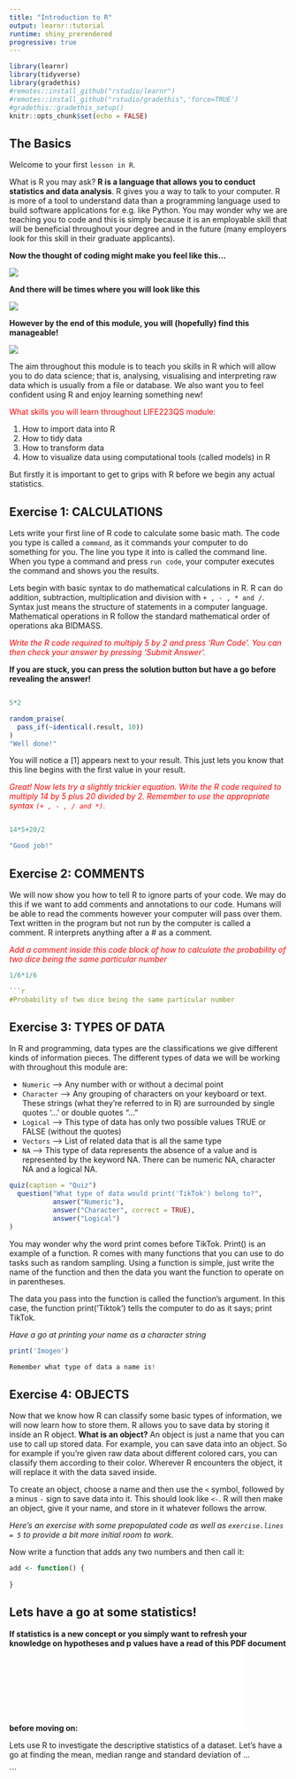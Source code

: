 ```yaml
---
title: "Introduction to R"
output: learnr::tutorial
runtime: shiny_prerendered
progressive: true
---
```


```r
library(learnr)
library(tidyverse)
library(gradethis)
#remotes::install_github("rstudio/learnr")
#remotes::install_github("rstudio/gradethis",'force=TRUE')
#gradethis::gradethis_setup()
knitr::opts_chunk$set(echo = FALSE)

```


## The Basics

Welcome to your first `lesson in R`. 

What is R you may ask? **R is a language that allows you to conduct statistics and data analysis**. R gives you a way to talk to your computer. R is more of a tool to understand data than a programming language used to build software applications for e.g. like Python. You may wonder why we are teaching you to code and this is simply because it is an employable skill that will be beneficial throughout your degree and in the future (many employers look for this skill in their graduate applicants). 


**Now the thought of coding might make you feel like this...**

![](https://media.giphy.com/media/l2JhtkIh8ZwgfJZ04/giphy.gif)

**And there will be times where you will look like this**

![](https://media.giphy.com/media/MdA16VIoXKKxNE8Stk/giphy.gif)

**However by the end of this module, you will (hopefully) find this manageable!**

![](https://media.giphy.com/media/QHE5gWI0QjqF2/giphy.gif)



The aim throughout this module is to teach you skills in R which will allow you to do data science; that is, analysing, visualising and interpreting raw data which is usually from a file or database. We also want you to feel confident using R and enjoy learning something new!

<span
style = "color:red; ">What skills you will learn throughout LIFE223QS module:</span> 

1. How to import data into R
2. How to tidy data 
3. How to transform data
4. How to visualize data using computational tools (called models) in R

But firstly it is important to get to grips with R before we begin any actual statistics. 

## Exercise 1: CALCULATIONS


Lets write your first line of R code to calculate some basic math. The code you type is called a `command`, as it commands your computer to do something for you. The line you type it into is called the command line. When you type a command and press `run code`, your computer executes the command and shows you the results. 

Lets begin with basic syntax to do mathematical calculations in R. R can do addition, subtraction, multiplication and division with `+ , - , * and / `. Syntax just means the structure of statements in a computer language. Mathematical operations in R follow the standard mathematical order of operations aka BIDMASS. 

<span
style = "color:red; ">*Write the R code required to multiply 5 by 2 and press 'Run Code'. You can then check your answer by pressing 'Submit Answer'. *</span>

**If you are stuck, you can press the solution button but have a go before revealing the answer!**

```r

```
```r
5*2
```
```r
random_praise(
  pass_if(~identical(.result, 10))
)
"Well done!"
```

You will notice a [1] appears next to your result. This just lets you know that this line begins with the first value in your result.

<span
style = "color:red; ">*Great! Now lets try a slightly trickier equation. Write the R code required to multiply 14 by 5 plus 20 divided by 2. Remember to use the appropriate syntax `(+ , - , / and *)`.*</span>

```r

```
```r
14*5+20/2
```
```r
"Good job!"
```

## Exercise 2: COMMENTS

We will now show you how to tell R to ignore parts of your code. We may do this if we want to add comments and annotations to our code. Humans will be able to read the comments however your computer will pass over them. Text written in the program but not run by the computer is called a comment. R interprets anything after a # as a comment.  

<span
style = "color:red; ">*Add a comment inside this code block of how to calculate the probability of two dice being the same particular number*</span> 

```r
1/6*1/6

```r
#Probability of two dice being the same particular number
```



## Exercise 3: TYPES OF DATA

In R and programming, data types are the classifications we give different kinds of information pieces. The different types of data we will be working with throughout this module are: 

- `Numeric` --> Any number with or without a decimal point
- `Character` --> Any grouping of characters on your keyboard or text. These strings (what they're referred to in R) are surrounded by single quotes '...' or double quotes "..."
- `Logical` --> This type of data has only two possible values TRUE or FALSE (without the quotes)
- `Vectors` --> List of related data that is all the same type
- `NA` --> This type of data represents the absence of a value and is represented by the keyword NA. There can be numeric NA, character NA and a logical NA. 


```r
quiz(caption = "Quiz")
  question("What type of data would print('TikTok') belong to?",
           answer("Numeric"),
           answer("Character", correct = TRUE),
           answer("Logical")
)           
```

You may wonder why the word print comes before TikTok. Print() is an example of a function. R comes with many functions that you can use to do tasks such as random sampling. Using a function is simple, just write the name of the function and then the data you want the function to operate on in parentheses.

The data you pass into the function is called the function's argument.
In this case, the function print('Tiktok') tells the computer to do as it says; print TikTok.  

*Have a go at printing your name as a character string*

```r
print('Imogen')
```

```r
Remember what type of data a name is!
```



## Exercise 4: OBJECTS

Now that we know how R can classify some basic types of information, we will now learn how to store them. R allows you to save data by storing it inside an R object. **What is an object?** An object is just a name that you can use to call up stored data. For example, you can save data into an object. So for example if you're given raw data about different colored cars, you can classify them according to their color. Wherever R encounters the object, it will replace it with the data saved inside. 

To create an object, choose a name and then use the `<` symbol, followed by a minus `-` sign to save data into it. This should look like `<-`. R will then make an object, give it your name, and store in it whatever follows the arrow. 


*Here's an exercise with some prepopulated code as well as `exercise.lines = 5` to provide a bit more initial room to work.*

Now write a function that adds any two numbers and then call it:

```r
add <- function() {
  
}
```

## Lets have a go at some statistics!

**If statistics is a new concept or you simply want to refresh your knowledge on hypotheses and p values have a read of this PDF document before moving on:** 
![someFile](Home/Documents/TikTokR/inst/tutorials/TikTokR.Rmd/images/Hypotheses_and_p_values.pdf)

Lets use R to investigate the descriptive statistics of a dataset. Let's have a go at finding the mean, median range and standard deviation of ... 


```

